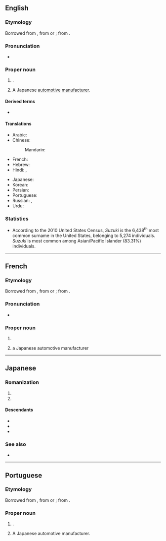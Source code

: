 {{also|suzuki}}
==English==
{{wikipedia|Suzuki (disambiguation)|Suzuki|lang=en}}

===Etymology===
Borrowed from {{bor|en|ja|Suzuki}}, from {{bor|en|ja|すずき|tr=Suzuki|gloss=surname}} or {{bor|en|ja|スズキ|tr=Suzuki|gloss=automaker}}; from {{bor|en|ja|鈴木|tr=Suzuki}} {{gloss|automaker from the surname}}.

===Pronunciation===
* {{a|MLE}} {{IPA|en|[sy.ˈzyː.ki]}}

===Proper noun===
{{en-proper noun|Suzukis}}

# {{surname|en|A=The second most common Japanese|from=Japanese}}.
# {{c|en|Automobiles}} A Japanese [[automotive]] [[manufacturer]].

====Derived terms====
* {{l|en|Suzuki reaction}}

====Translations====
{{trans-top|a Japanese surname}}
* Arabic: {{t|ar|سُوزُوكِي}}
* Chinese:
*: Mandarin: {{t+|cmn|鈴木|tr=Língmù|sc=Hani}}
* French: {{t+|fr|Suzuki}}
* Hebrew: {{t|he|סוזוקי|tr=Suzuki}}
* Hindi: {{t|hi|सुजुकी}}, {{t|hi|सुज़ुकी}}
{{trans-mid}}
* Japanese: {{t+|ja|鈴木|tr=すずき, Suzuki}}
* Korean: {{t|ko|^스즈키(鈴木)}}
* Persian: {{t|fa|سوزوکی|tr=suzuki}}
* Portuguese: {{t|pt|Suzuki}}
* Russian: {{t|ru|Судзу́ки|m|f}} {{qualifier|standard transliteration}}, {{t|ru|Сузу́ки|m|f}} {{qualifier|common transliteration}}
* Urdu: {{t|ur|سوزوکی|tr=suzukī}}
{{trans-bottom}}

===Statistics===
* According to the 2010 United States Census, ''Suzuki'' is the 6,438<sup>th</sup> most common surname in the United States, belonging to 5,274 individuals. ''Suzuki'' is most common among Asian/Pacific Islander (83.31%) individuals.

----

==French==
{{wikipedia|Suzuki (homonymie)|Suzuki|lang=fr}}

===Etymology===
Borrowed from {{bor|fr|ja|Suzuki}}, from {{bor|fr|ja|すずき|tr=Suzuki|gloss=surname}} or {{bor|fr|ja|スズキ|tr=Suzuki|gloss=automaker}}; from {{bor|fr|ja|鈴木|tr=Suzuki}} {{gloss|automaker from the surname}}.

===Pronunciation===
* {{fr-IPA|Souzouki}}

===Proper noun===
{{fr-proper noun}}

# {{surname|fr|from=Japanese}}
# {{C|fr|Automobiles}} a Japanese automotive manufacturer

----

==Japanese==

===Romanization===
{{ja-romaji}}

# {{ja-romanization of|すずき}}
# {{ja-romanization of|スズキ}}

====Descendants====
{{top3}}
* {{desc|en|Suzuki}}
* {{desc|fr|Suzuki}}
* {{desc|pt|Suzuki}}
{{bottom}}

===See also===
* {{pedia|鈴木|lang=ja}}

----

==Portuguese==
{{wikipedia|Suzuki (desambiguação)|Suzuki|lang=pt}}

===Etymology===
Borrowed from {{bor|pt|ja|Suzuki}}, from {{bor|pt|ja|すずき|tr=Suzuki|gloss=surname}} or {{bor|pt|ja|スズキ|tr=Suzuki|gloss=automaker}}; from {{bor|pt|ja|鈴木|tr=Suzuki}} {{gloss|automaker from the surname}}.

===Proper noun===
{{pt-proper noun|m|g2=f}}

# {{surname|pt|from=Japanese}}.
# {{topics|pt|Automobiles}} A Japanese automotive manufacturer.